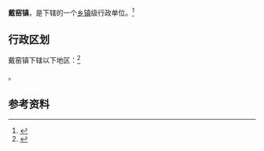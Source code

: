 {{中国乡级行政区|32/12/81/100/000}}

'''戴窑镇'''，是{{PRC admin/fullname|32/12/81/100/000|3}}下辖的一个[[乡镇|乡镇]]级行政单位。<ref>{{PRC admin/ref sgc|{{PRC admin/parent|32/12/81/100/000}}}}</ref>

== 行政区划 ==

戴窑镇下辖以下地区：<ref>{{PRC admin/ref sgc|32/12/81/100/000}}</ref>

{{PRC admin/children|32/12/81/100/000}}。

== 参考资料 ==

{{reflist}}

{{行政区划小作品}}
{{PRC admin/navcat|32/12/81/100/000}}